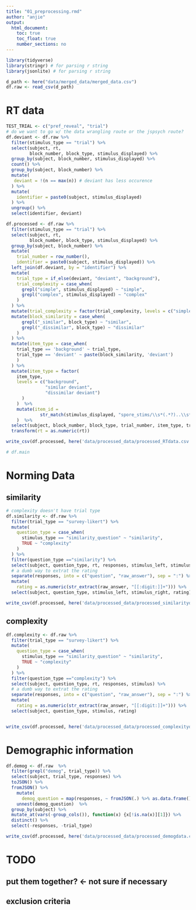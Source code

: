 ```yaml
---
title: "01_preprocessing.rmd"
author: "anjie"
output: 
  html_document:
    toc: true
    toc_float: true
    number_sections: no
---
```


```r
library(tidyverse)
library(stringr) # for parsing r string 
library(jsonlite) # for parsing r string 

d_path <- here("data/merged_data/merged_data.csv")
df.raw <- read_csv(d_path)
```

# RT data 
```r
TEST_TRIAL <- c("pref_reveal", "trial")
# do we want to go w/ the data wrangling route or the jspsych route? 
df.deviant <- df.raw %>% 
  filter(stimulus_type == "trial") %>% 
  select(subject, rt,
         block_number, block_type, stimulus_displayed) %>% 
  group_by(subject, block_number, stimulus_displayed) %>%
  count() %>% 
  group_by(subject, block_number) %>% 
  mutate(
   deviant = !(n == max(n)) # deviant has less occurence
  ) %>% 
  mutate(
    identifier = paste0(subject, stimulus_displayed)
  ) %>% 
  ungroup() %>% 
  select(identifier, deviant) 

df.processed <- df.raw %>% 
  filter(stimulus_type == "trial") %>% 
  select(subject, rt,
         block_number, block_type, stimulus_displayed) %>% 
  group_by(subject, block_number) %>% 
  mutate(
    trial_number = row_number(), 
    identifier = paste0(subject, stimulus_displayed)) %>% 
  left_join(df.deviant, by = "identifier") %>% 
  mutate(
    trial_type = if_else(deviant, "deviant", "background"),
    trial_complexity = case_when(
      grepl("simple", stimulus_displayed) ~ "simple", 
      grepl("complex", stimulus_displayed) ~ "complex"
    )
  ) %>%   
  mutate(trial_complexity = factor(trial_complexity, levels = c("simple", "complex"))) %>% 
  mutate(block_similarity = case_when(
      grepl("_similar", block_type) ~ "similar", 
      grepl("_dissimilar", block_type) ~ "dissimilar"
    )
  ) %>% 
  mutate(item_type = case_when(
    trial_type == 'background' ~ trial_type,
    trial_type == 'deviant' ~ paste(block_similarity, 'deviant')
    )
  ) %>%   
  mutate(item_type = factor(
    item_type, 
    levels = c("background",
               "similar deviant", 
               "dissimilar deviant")
      )
    )  %>% 
    mutate(item_id = 
             str_match(stimulus_displayed, "spore_stims/\\s*(.*?)..\\s*.gif")[,2]
    )  %>% 
  select(subject, block_number, block_type, trial_number, item_type, trial_type, trial_complexity, item_id, rt) %>% 
  transform(rt = as.numeric(rt))

write_csv(df.processed, here('data/processed_data/processed_RTdata.csv'))

# df.main
```

# Norming Data 
## similarity 
```r
# complexity doesn't have trial type
df.similarity <- df.raw %>% 
  filter(trial_type == "survey-likert") %>% 
  mutate(
    question_type = case_when(
      stimulus_type == "similarity_question" ~ "similarity", 
      TRUE ~ "complexity" 
    )
  ) %>% 
  filter(question_type =="similarity") %>% 
  select(subject, question_type, rt, responses, stimulus_left, stimulus_right) %>% 
  # a dumb way to extrat the rating
  separate(responses, into = c("question", "raw_answer"), sep = ":") %>% 
  mutate(
    rating = as.numeric(str_extract(raw_answer, "[[:digit:]]+"))) %>% 
  select(subject, question_type, stimulus_left, stimulus_right, rating)

write_csv(df.processed, here('data/processed_data/processed_similaritydata.csv'))
```
## complexity 
```r
df.complexity <- df.raw %>% 
  filter(trial_type == "survey-likert") %>% 
  mutate(
    question_type = case_when(
      stimulus_type == "similarity_question" ~ "similarity", 
      TRUE ~ "complexity" 
    )
  ) %>% 
  filter(question_type =="complexity") %>% 
  select(subject, question_type, rt, responses, stimulus) %>% 
  # a dumb way to extrat the rating
  separate(responses, into = c("question", "raw_answer"), sep = ":") %>% 
  mutate(
    rating = as.numeric(str_extract(raw_answer, "[[:digit:]]+"))) %>% 
  select(subject, question_type, stimulus, rating)


write_csv(df.processed, here('data/processed_data/processed_complexitydata.csv'))
```

# Demographic information 

```r
df.demog <- df.raw  %>% 
  filter(grepl("demog", trial_type)) %>% 
  select(subject, trial_type, responses) %>% 
  toJSON() %>% 
  fromJSON() %>% 
    mutate(
      demog_question = map(responses, ~ fromJSON(.) %>% as.data.frame())) %>% 
    unnest(demog_question)  %>% 
  group_by(subject) %>%
  mutate_at(vars(-group_cols()), function(x) {x[!is.na(x)][1]}) %>%
  distinct() %>% 
  select(-responses, -trial_type)

write_csv(df.processed, here('data/processed_data/processed_demogdata.csv'))
```

# TODO 
## put them together? <- not sure if necessary 
## exclusion criteria 

